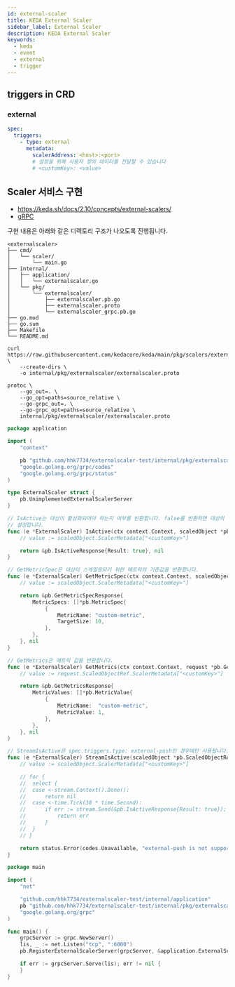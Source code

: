 ```yaml
---
id: external-scaler
title: KEDA External Scaler
sidebar_label: External Scaler
description: KEDA External Scaler
keywords:
  - keda
  - event
  - external
  - trigger
---
```


## triggers in CRD

### external

```yaml
spec:
  triggers:
    - type: external
      metadata:
        scalerAddress: <host>:<port>
        # 설정을 위해 사용자 정의 데이터를 전달할 수 있습니다
        # <customKey>: <value>
```

## Scaler 서비스 구현

- https://keda.sh/docs/2.10/concepts/external-scalers/
- [gRPC](/docs/lang/go/libraries/grpc)

구현 내용은 아래와 같은 디렉토리 구조가 나오도록 진행됩니다.

```shell
<externalscaler>
├── cmd/
│   └── scaler/
│       └── main.go
├── internal/
│   ├── application/
│   │   └── externalscaler.go
│   └── pkg/
│       └── externalscaler/
│           ├── externalscaler.pb.go
│           ├── externalscaler.proto
│           └── externalscaler_grpc.pb.go
├── go.mod
├── go.sum
├── Makefile
└── README.md
```

```shell
curl https://raw.githubusercontent.com/kedacore/keda/main/pkg/scalers/externalscaler/externalscaler.proto \
    --create-dirs \
    -o internal/pkg/externalscaler/externalscaler.proto
```

```shell
protoc \
    --go_out=. \
    --go_opt=paths=source_relative \
    --go-grpc_out=. \
    --go-grpc_opt=paths=source_relative \
    internal/pkg/externalscaler/externalscaler.proto
```

```go title="internal/application/externalscaler.go"
package application

import (
	"context"

	pb "github.com/hhk7734/externalscaler-test/internal/pkg/externalscaler"
	"google.golang.org/grpc/codes"
	"google.golang.org/grpc/status"
)

type ExternalScaler struct {
	pb.UnimplementedExternalScalerServer
}

// IsActive는 대상이 활성화되어야 하는지 여부를 반환합니다. false를 반환하면 대상의 replicas를 0으로
// 설정합니다.
func (e *ExternalScaler) IsActive(ctx context.Context, scaledObject *pb.ScaledObjectRef) (*pb.IsActiveResponse, error) {
	// value := scaledObject.ScalerMetadata["<customKey>"]

	return &pb.IsActiveResponse{Result: true}, nil
}

// GetMetricSpec은 대상이 스캐일링되기 위한 메트릭의 기준값을 반환합니다.
func (e *ExternalScaler) GetMetricSpec(ctx context.Context, scaledObject *pb.ScaledObjectRef) (*pb.GetMetricSpecResponse, error) {
	// value := scaledObject.ScalerMetadata["<customKey>"]

	return &pb.GetMetricSpecResponse{
		MetricSpecs: []*pb.MetricSpec{
			{
				MetricName: "custom-metric",
				TargetSize: 10,
			},
		},
	}, nil
}

// GetMetrics은 메트릭 값을 반환합니다.
func (e *ExternalScaler) GetMetrics(ctx context.Context, request *pb.GetMetricsRequest) (*pb.GetMetricsResponse, error) {
	// value := request.ScaledObjectRef.ScalerMetadata["<customKey>"]

	return &pb.GetMetricsResponse{
		MetricValues: []*pb.MetricValue{
			{
				MetricName:  "custom-metric",
				MetricValue: 1,
			},
		},
	}, nil
}

// StreamIsActive은 spec.triggers.type: external-push인 경우에만 사용됩니다.
func (e *ExternalScaler) StreamIsActive(scaledObject *pb.ScaledObjectRef, stream pb.ExternalScaler_StreamIsActiveServer) error {
	// value := scaledObject.ScalerMetadata["<customKey>"]

	// for {
	// 	select {
	// 	case <-stream.Context().Done():
	// 		return nil
	// 	case <-time.Tick(30 * time.Second):
	// 		if err := stream.Send(&pb.IsActiveResponse{Result: true}); err != nil {
	// 			return err
	// 		}
	// 	}
	// }

	return status.Error(codes.Unavailable, "external-push is not supported")
}
```

```go title="cmd/scaler/main.go"
package main

import (
	"net"

	"github.com/hhk7734/externalscaler-test/internal/application"
	pb "github.com/hhk7734/externalscaler-test/internal/pkg/externalscaler"
	"google.golang.org/grpc"
)

func main() {
	grpcServer := grpc.NewServer()
	lis, _ := net.Listen("tcp", ":6000")
	pb.RegisterExternalScalerServer(grpcServer, &application.ExternalScaler{})

	if err := grpcServer.Serve(lis); err != nil {
	}
}
```
